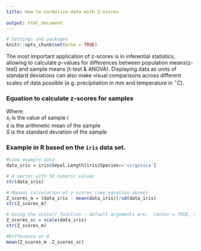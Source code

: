 ---
title: How to normalize data with Z-scores
   
output: html_document
---

```{r setup, include=F}
# Settings and packages
knitr::opts_chunk$set(echo = TRUE)
```


The most important application of z-scores is in inferential statistics, allowing to calculate p-values for differences between population means(z-test) and sample means (t-test & ANOVA). Displaying data as units of standard deviations can also make visual comparisons across different scales of data possible (e.g. precipitation in $mm$ and temperature in $^\circ{C}$).

### Equation to calculate z-scores for samples

\begin{multline*}
\label{eq:Q1}
z_i = \frac{x_i-\bar{x}}{{S}} 
\end{multline*}

Where:  
$x_i$ is the value of sample $i$\
$\bar{x}$ is the arithmetic mean of the sample\
$S$ is the standard deviation of the sample

### Example in R based on the `iris` data set.

```{r Example}
#Load example data 
data_iris = iris$Sepal.Length[iris$Species=='virginica']

# A vector with 50 numeric values
str(data_iris)

# Manual calculation of z-scores (see equation above)
Z_scores_m = (data_iris - mean(data_iris))/sd(data_iris)
str(Z_scores_m)

# Using the scale() function - default arguments are:  center = TRUE, scale = TRUE
Z_scores_sc = scale(data_iris)
str(Z_scores_m)

#Difference of 0
mean(Z_scores_m -Z_scores_sc)

```

  
